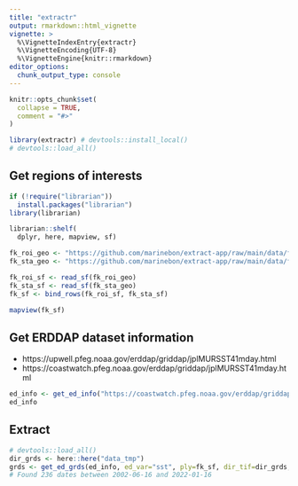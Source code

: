 ```yaml
---
title: "extractr"
output: rmarkdown::html_vignette
vignette: >
  %\VignetteIndexEntry{extractr}
  %\VignetteEncoding{UTF-8}
  %\VignetteEngine{knitr::rmarkdown}
editor_options: 
  chunk_output_type: console
---
```


```r
knitr::opts_chunk$set(
  collapse = TRUE,
  comment = "#>"
)
```

```r
library(extractr) # devtools::install_local()
# devtools::load_all()
```

## Get regions of interests

```r
if (!require("librarian"))
  install.packages("librarian")
library(librarian)

librarian::shelf(
  dplyr, here, mapview, sf)

fk_roi_geo <- "https://github.com/marinebon/extract-app/raw/main/data/fk_roi.geojson"
fk_sta_geo <- "https://github.com/marinebon/extract-app/raw/main/data/fk_sta.geojson"

fk_roi_sf <- read_sf(fk_roi_geo)
fk_sta_sf <- read_sf(fk_sta_geo)
fk_sf <- bind_rows(fk_roi_sf, fk_sta_sf)

mapview(fk_sf)
```

## Get ERDDAP dataset information

- https://upwell.pfeg.noaa.gov/erddap/griddap/jplMURSST41mday.html
- https://coastwatch.pfeg.noaa.gov/erddap/griddap/jplMURSST41mday.html

```r
ed_info <- get_ed_info("https://coastwatch.pfeg.noaa.gov/erddap/griddap/jplMURSST41mday.html")
ed_info
```

## Extract

```r
# devtools::load_all()
dir_grds <- here::here("data_tmp")
grds <- get_ed_grds(ed_info, ed_var="sst", ply=fk_sf, dir_tif=dir_grds, date_beg = "2021-10-01")
# Found 236 dates between 2002-06-16 and 2022-01-16
```

